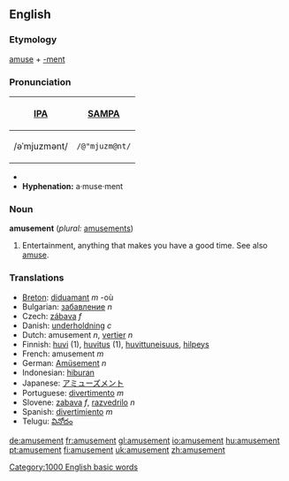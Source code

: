 ==English==

===Etymology===
[[amuse]] + [[-ment]]

===Pronunciation===
{| border=1 cellpadding=5
! [[w:International Phonetic Alphabet|IPA]] !! [[w:SAMPA|SAMPA]]
|-
| /əˈmjuzmənt/ || <tt>/@"mjuzm@nt/</tt>
|}
*{{audio|en-us-amusement.ogg|Audio (US)}}
*'''Hyphenation:''' a·muse·ment

===Noun===
'''amusement''' (''plural:'' [[amusements]])
# Entertainment, anything that makes you have a good time.  See also [[amuse]].

===Translations===
*[[Breton]]: [[diduamant]] ''m'' -où
*Bulgarian: [[забавление]] ''n''
*Czech: [[zábava]] ''f''
*Danish: [[underholdning]] ''c''
*Dutch: amusement ''n'', [[vertier]] ''n''
*Finnish: [[huvi]] (1), [[huvitus]] (1), [[huvittuneisuus]], [[hilpeys]]
*French: amusement ''m''
*German: [[Amüsement]] ''n''
*Indonesian: [[hibur]]an
*Japanese: [[アミューズメント]]
*Portuguese: [[divertimento]] ''m'' 
*Slovene: [[zabava]] ''f'', [[razvedrilo]] ''n''
*Spanish: [[divertimiento]] ''m''
*Telugu: [[వినోదం]]
[[Category:1000 English basic words]]

[[de:amusement]]
[[fr:amusement]]
[[gl:amusement]]
[[io:amusement]]
[[hu:amusement]]
[[pt:amusement]]
[[fi:amusement]]
[[uk:amusement]]
[[zh:amusement]]